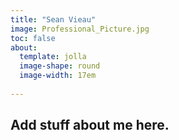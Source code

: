 ```yaml
---
title: "Sean Vieau"
image: Professional_Picture.jpg
toc: false
about:
  template: jolla
  image-shape: round
  image-width: 17em
  
---
```


Add stuff about me here.
---
